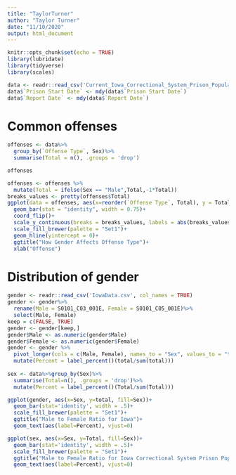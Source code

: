 ```yaml
---
title: "TaylorTurner"
author: "Taylor Turner"
date: "11/10/2020"
output: html_document
---
```


```r
knitr::opts_chunk$set(echo = TRUE)
library(lubridate)
library(tidyverse)
library(scales)
```
```r
data <- readr::read_csv('Current_Iowa_Correctional_System_Prison_Population.csv')
data$`Prison Start Date` <- mdy(data$`Prison Start Date`)
data$`Report Date` <- mdy(data$`Report Date`)
```

# Common offenses
```r
offenses <- data%>%
  group_by(`Offense Type`, Sex)%>%
  summarise(Total = n(), .groups = 'drop')

offenses

offenses <- offenses %>%
  mutate(Total = ifelse(Sex == "Male",Total,-1*Total))
breaks_values <- pretty(offenses$Total)
ggplot(data = offenses, aes(x=reorder(`Offense Type`, Total), y = Total, fill=Sex))+
  geom_bar(stat = "identity", width = 0.75)+
  coord_flip()+
  scale_y_continuous(breaks = breaks_values, labels = abs(breaks_values))+ 
  scale_fill_brewer(palette = "Set1")+
  geom_hline(yintercept = 0)+
  ggtitle("How Gender Affects Offense Type")+
  xlab("Offense")
```

# Distribution of gender
```r
gender <- readr::read_csv('IowaData.csv', col_names = TRUE)
gender <- gender%>%
  rename(Male = S0101_C03_001E, Female = S0101_C05_001E)%>%
  select(Male, Female)
keep = c(FALSE, TRUE)
gender <- gender[keep,]
gender$Male <- as.numeric(gender$Male)
gender$Female <- as.numeric(gender$Female)
gender <- gender %>%
  pivot_longer(cols = c(Male, Female), names_to = "Sex", values_to = "total")%>%
  mutate(Percent = label_percent()(total/sum(total)))
  
sex <- data%>%group_by(Sex)%>%
  summarise(Total=n(), .groups = 'drop')%>%
  mutate(Percent = label_percent()(Total/sum(Total)))

ggplot(gender, aes(x=Sex, y=total, fill=Sex))+
  geom_bar(stat='identity', width = .5)+ 
  scale_fill_brewer(palette = "Set1")+
  ggtitle("Male to Female Ratio for Iowa")+
  geom_text(aes(label=Percent), vjust=0)

ggplot(sex, aes(x=Sex, y=Total, fill=Sex))+
  geom_bar(stat='identity', width = .5)+ 
  scale_fill_brewer(palette = "Set1")+
  ggtitle("Male to Female Ratio for Iowa Correctional System Prison Population")+
  geom_text(aes(label=Percent), vjust=0)
```
